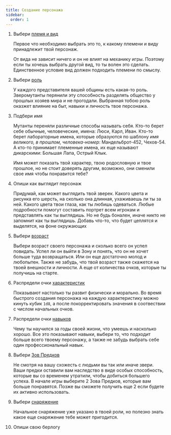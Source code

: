 ```yaml
---
title: Создание персонажа
sidebar:
  order: 1
---
```



<Steps>

1. Выбери [племя и вид](/ezy_mutants/char/type/)

    Первое что необходимо выбрать это то, к какому племени и виду принадлежит твой
    персонаж.

    От вида не зависит ничего и он не влият на механику игры. Поэтому если ты хочешь
    выбрать другой вид, то ты волен это сделать. Единственное условие вид должен
    подходить племени по смыслу.

2. Выбери [роль](/ezy_mutants/char/roles)

    У каждого представителя вашей общины есть какая-то роль.
    Зверомутанты перянили эту способность разделять общество у прошлых хозяев мира и
    не прогодали. Выбранная тобою роль оказжет влияние на быт, навыки и личность твое персонажа.

3. Подбери имя

    Мутанты переняли различные способы называть себя. Кто-то берет себе обычные,
    человеческие, имена: Люси, Карл, Иван. Кто-то берет лабораторные имена, которые
    образуются по шаблону _имя великого, в прошлом, человека-номер_: Мандельброт-452,
    Чехов-54. А кто-то принимает племенные имена, их еще называют дикарскими:
    Большая Лапа, Острый Клык.

    Имя может показать твой характер, твою родословную и твое прошлое, но не стоит
    доверять другим, возможно, они сменили свое имя чтобы понравится тебе?

4. Опиши как выглядит персонаж

    Придумай, как может выглядить твой зверек. Какого цвета и рисунка его шерсть, на
    сколько она длинная, ухаживаешь ли ты за ней. Какого цвета твои глаза, как ты
    любишь одеваться. Любые подробности помогут составить портрет всем игрокам и
    представлять как ты выглядишь. Но не будь бонален, иначе никто не запомнит как ты выглядишь.
    Добавь что-то, что будет цеплятся и выделятся, на фоне окружающих

5. Выбери [возраст](/ezy_mutants/char/ages/)

    Выбери возраст своего персонажа и сколько всего он
    успел повидать. Успел ли он выйти в Зону и понять, что он не хочет больше туда
    возвращаться. Или он еще достаточно молод и любопытен. Также не забудь, что твой
    возраст также скажется на твоей внешности и личности. А еще от количества очков,
    которые ты получишь на старте.

6. Распредели очки [характеристик](/ezy_mutants/char/chars/)

    Показывают настолько ты развит физически и морально. Во время
    быстрого создания персонажа на каждую характеристику можно кинуть кубик `1d8`, а
    после покорректировать значения в соотвествии с числом начальных очков.

7. Распредели очки [навыков](/ezy_mutants/char/skills/)

    Чему ты научился за годы своей жизни, что умеешь и насколько хорошо. Все
    это показывают навыки, выбери то, что подходит
    больше всего твоему персонажу, а также не забудь выбрать себе один
    профессиональный навык.

8. Выбери [Зов Предков](/ezy_mutants/char/mutations)

    Не смотря на вашу схожесть с людьми вы так или иначе звери. Ваши предки оставили
    вам наследство в виде особых способность, которые вы со временем утратили, 
    чтобы добиться большего успеха. В начале игры выберите 2 Зова Предков, которые
    вам больше понравятся. Позже вы сможете получить еще 2 если будете их активно
    использовать.

9. Выбери [снаряжение](/ezy_mutants/char/items)

    Начальное снаряжение уже указано в твоей роли, но полезно знать какое еще 
    снаряжение тебе может пригодится.

10. Опиши свою берлогу

</Steps>
